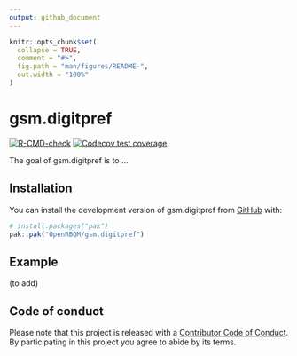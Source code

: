 ```yaml
---
output: github_document
---
```


<!-- README.md is generated from README.Rmd. Please edit that file -->

```r
knitr::opts_chunk$set(
  collapse = TRUE,
  comment = "#>",
  fig.path = "man/figures/README-",
  out.width = "100%"
)
```

# gsm.digitpref

<!-- badges: start -->
[![R-CMD-check](https://github.com/OpenRBQM/gsm.digitpref/actions/workflows/R-CMD-check.yaml/badge.svg)](https://github.com/OpenRBQM/gsm.digitpref/actions/workflows/R-CMD-check.yaml)
[![Codecov test coverage](https://codecov.io/gh/OpenRBQM/gsm.digitpref/graph/badge.svg)](https://app.codecov.io/gh/OpenRBQM/gsm.digitpref)
<!-- badges: end -->

The goal of gsm.digitpref is to ...

## Installation

You can install the development version of gsm.digitpref from [GitHub](https://github.com/) with:

``` r
# install.packages("pak")
pak::pak("OpenRBQM/gsm.digitpref")
```

## Example

(to add)

## Code of conduct

Please note that this project is released with a [Contributor Code of Conduct](https://openrbqm.github.io/gsm.digitpref/CODE_OF_CONDUCT).
By participating in this project you agree to abide by its terms.

